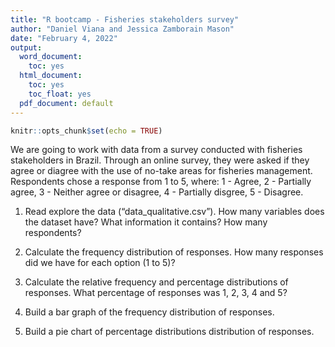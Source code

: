 ```yaml
---
title: "R bootcamp - Fisheries stakeholders survey"
author: "Daniel Viana and Jessica Zamborain Mason"
date: "February 4, 2022"
output:
  word_document:
    toc: yes
  html_document:
    toc: yes
    toc_float: yes
  pdf_document: default
---
```


```r
knitr::opts_chunk$set(echo = TRUE)
```

We are going to work with data from a survey conducted with fisheries stakeholders in Brazil. Through an online survey, they were asked if they agree or diagree with the use of no-take areas for fisheries management. Respondents chose a response from 1 to 5, where: 1 - Agree, 2 - Partially agree, 3 - Neither agree or disagree, 4 - Partially disgree, 5 - Disagree.  

1) Read explore the data ("data_qualitative.csv"). How many variables does the dataset have? What information it contains? How many respondents?

2) Calculate the frequency distribution of responses. How many responses did we have for each option (1 to 5)?

3) Calculate the relative frequency and percentage distributions of responses. What percentage of responses was 1, 2, 3, 4 and 5?

4) Build a bar graph of the frequency distribution of responses.

5) Build a pie chart of percentage distributions distribution of responses.
